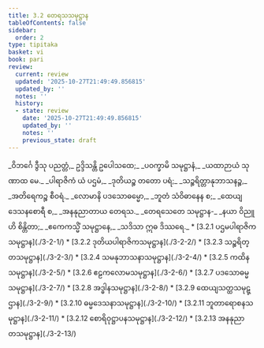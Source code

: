 ```yaml
---
title: 3.2 တေရသသမုဋ္ဌာန
tableOfContents: false
sidebar:
  order: 2
type: tipitaka
basket: vi
book: pari
review:
  current: review
  updated: '2025-10-27T21:49:49.856815'
  updated_by: ''
  notes: ''
  history:
  - state: review
    date: '2025-10-27T21:49:49.856815'
    updated_by: ''
    notes: ''
    previous_state: draft
---
```



<ReviewStatus review={frontmatter.review} showDetails={true} />

<HypothesisAnnotation frontmatter={frontmatter} />

<DynamicBreadcrumb />

<Paragraph number="1084" type="verses" book="pari">
_ဝိဘင်္ဂေ ဒွီသု ပညတ္တံ,_  
ဥဒ္ဒိသန္တိ ဥပေါသထေ;_  
_ပဝက္ခာမိ သမုဋ္ဌာနံ,_  
_ယထာဉာယံ သုဏာထ မေ._  



</Paragraph>

<Paragraph number="1085" type="verses" book="pari">
_ပါရာဇိကံ ယံ ပဌမံ,_  
_ဒုတိယဉ္စ တတော ပရံ;_  
_သဉ္စရိတ္တာနုဘာသနဉ္စ,_  
_အတိရေကဉ္စ စီဝရံ._  



</Paragraph>

<Paragraph number="1086" type="verses" book="pari">
_လောမာနိ ပဒသောဓမ္မော,_  
_ဘူတံ သံဝိဓာနေန စ;_  
_ထေယျဒေသနစောရီ စ,_  
_အနနုညာတာယ တေရသ._  



</Paragraph>

<Paragraph number="1087" type="verses" book="pari">
_တေရသေတေ သမုဋ္ဌာန-_  
_နယာ ဝိညူဟိ စိန္တိတာ;_  
_ဧကေကသ္မိံ သမုဋ္ဌာနေ,_  
_သဒိသာ ဣဓ ဒိဿရေ._  


</Paragraph>

<TableOfContents book="pari" section="3.2">
* [3.2.1 ပဌမပါရာဇိကသမုဋ္ဌာန](./3-2-1/)
* [3.2.2 ဒုတိယပါရာဇိကသမုဋ္ဌာန](./3-2-2/)
* [3.2.3 သဉ္စရိတ္တသမုဋ္ဌာန](./3-2-3/)
* [3.2.4 သမနုဘာသနာသမုဋ္ဌာန](./3-2-4/)
* [3.2.5 ကထိနသမုဋ္ဌာန](./3-2-5/)
* [3.2.6 ဧဠကလောမသမုဋ္ဌာန](./3-2-6/)
* [3.2.7 ပဒသောဓမ္မသမုဋ္ဌာန](./3-2-7/)
* [3.2.8 အဒ္ဓါနသမုဋ္ဌာန](./3-2-8/)
* [3.2.9 ထေယျသတ္ထသမုဋ္ဌာန](./3-2-9/)
* [3.2.10 ဓမ္မဒေသနာသမုဋ္ဌာန](./3-2-10/)
* [3.2.11 ဘူတာရောစနသမုဋ္ဌာန](./3-2-11/)
* [3.2.12 စောရိဝုဋ္ဌာပနသမုဋ္ဌာန](./3-2-12/)
* [3.2.13 အနနုညာတသမုဋ္ဌာန](./3-2-13/)
</TableOfContents>